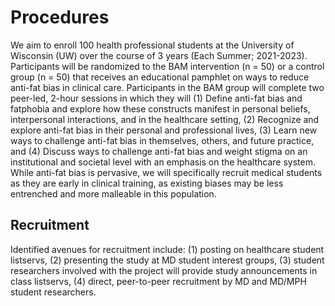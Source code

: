 # Procedures

We aim to enroll 100 health professional students at the University of Wisconsin (UW) over the course of 3 years (Each Summer; 2021-2023). Participants will be randomized to the BAM intervention (n = 50) or a control group (n = 50) that receives an educational pamphlet on ways to reduce anti-fat bias in clinical care. Participants in the BAM group will complete two peer-led, 2-hour sessions in which they will (1) Define anti-fat bias and fatphobia and explore how these constructs manifest in personal beliefs, interpersonal interactions, and in the healthcare setting, (2) Recognize and explore anti-fat bias in their personal and professional lives, (3) Learn new ways to challenge anti-fat bias in themselves, others, and future practice, and (4) Discuss ways to challenge anti-fat bias and weight stigma on an institutional and societal level with an emphasis on the healthcare system. While anti-fat bias is pervasive, we will specifically recruit medical students as they are early in clinical training, as existing biases may be less entrenched and more malleable in this population.


## Recruitment
Identified avenues for recruitment include: (1) posting on healthcare student listservs, (2) presenting the study at MD student interest groups, (3) student researchers involved with the project will provide study announcements in class listservs, (4) direct, peer-to-peer recruitment by MD and MD/MPH student researchers.


